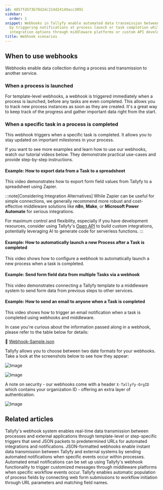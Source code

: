 ```yaml
---
id: 4857fd5f3b78d2dc214d24149acc3091
sidebar:
  order: 1
snippet: Webhooks in Tallyfy enable automated data transmission between processes
  by triggering notifications at process launch or task completion while offering
  integration options through middleware platforms or custom API development.
title: Webhook scenarios
---
```


## When to use webhooks

Webhooks enable data collection during a process and transmission to another service.

### When a process is launched

For template-level webhooks, a webhook is triggered immediately when a process is launched, before any tasks are even completed. This allows you to track new process instances as soon as they are created. It's a great way to keep track of the progress and gather important data right from the start.

### When a specific task in a process is completed

This webhook triggers when a specific task is completed. It allows you to stay updated on important milestones in your process.

If you want to see more examples and learn how to use our webhooks, watch our tutorial videos below. They demonstrate practical use-cases and provide step-by-step instructions.

#### Example: How to export data from a Task to a spreadsheet

This video demonstrates how to export form field values from Tallyfy to a spreadsheet using Zapier.

:::note[Considering Integration Alternatives]
While Zapier can be useful for simple connections, we generally recommend more robust and cost-effective middleware solutions like **n8n**, **Make**, or **Microsoft Power Automate** for serious integrations.

For maximum control and flexibility, especially if you have development resources, consider using Tallyfy's [Open API](/products/pro/integrations/open-api/) to build custom integrations, potentially leveraging AI to generate code for serverless functions.
:::

<lite-vimeo videoid="349793950"></lite-vimeo>

#### Example: How to automatically launch a new Process after a Task is completed

This video shows how to configure a webhook to automatically launch a new process when a task is completed.

<lite-vimeo videoid="289313624"></lite-vimeo>

#### Example: Send form field data from multiple Tasks via a webhook

This video demonstrates connecting a Tallyfy template to a middleware system to send form data from previous steps to other services.

<lite-vimeo videoid="311699511"></lite-vimeo>

#### Example: How to send an email to anyone when a Task is completed

This video shows how to trigger an email notification when a task is completed using webhooks and middleware.

<lite-vimeo videoid="344182415"></lite-vimeo>

In case you're curious about the information passed along in a webhook, please refer to the table below for details:

📌 [Webhook-Sample.json](https://screenshots.tallyfy.com/Webhook-Sample.json)

Tallyfy allows you to choose between two date formats for your webhooks. Take a look at the screenshots below to see how they appear:

![Image](https://screenshots.tallyfy.com/file-2wtr39D8Zq.png)

![Image](https://screenshots.tallyfy.com/file-kiArgQohN2.png)

A note on security - our webhooks come with a header `X-Tallyfy-OrgID` which contains your organization ID - offering an extra layer of authentication.

![Image](https://screenshots.tallyfy.com/file-g5qdMzYyEK.png)


## Related articles
<CardGrid>
<LinkTitleCard header="<b>Webhooks > Details about webhooks</b>" href="/products/pro/integrations/webhooks/how-to-set-up-webhooks-in-tallyfy/" > Tallyfy's webhook system enables real-time data transmission between processes and external applications through template-level or step-specific triggers that send JSON packets to predetermined URLs for automated integrations and notifications. </LinkTitleCard>
<LinkTitleCard header="<b>Integrations > Webhooks</b>" href="/products/pro/integrations/webhooks/" > JSON-formatted webhooks enable instant data transmission between Tallyfy and external systems by sending automated notifications when specific events occur within processes. </LinkTitleCard>
<LinkTitleCard header="<b>Webhooks > Send emails using webhooks</b>" href="/products/pro/integrations/webhooks/how-can-i-send-emails-using-webhooks-in-tallyfy/" > Automated email notifications can be set up using Tallyfy's webhook functionality to trigger customized messages through middleware platforms when specific workflow events occur. </LinkTitleCard>
<LinkTitleCard header="<b>Launching > Launch a process from a web form</b>" href="/products/pro/launching/how-to-launch-a-tallyfy-process-from-a-webform/" > Tallyfy enables automatic population of process fields by connecting web form submissions to workflow initiation through URL parameters and matching field names. </LinkTitleCard>
</CardGrid>